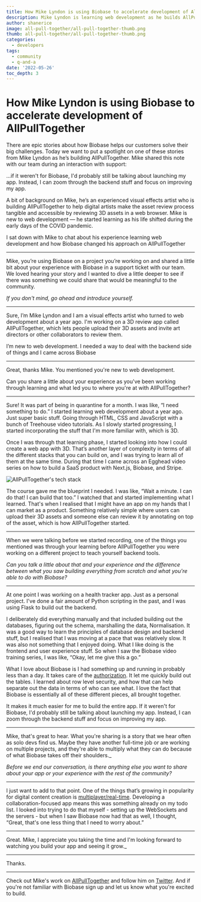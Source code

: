 ```yaml
---
title: How Mike Lyndon is using Biobase to accelerate development of AllPullTogether
description: Mike Lyndon is learning web development as he builds AllPullTogether, and Biobase is helping him accelerate what he can accomplish.
author: shanerice
image: all-pull-together/all-pull-together-thumb.png
thumb: all-pull-together/all-pull-together-thumb.png
categories:
  - developers
tags:
  - community
  - q-and-a
date: '2022-05-26'
toc_depth: 3
---
```


# How Mike Lyndon is using Biobase to accelerate development of AllPullTogether

There are epic stories about how Biobase helps our customers solve their big challenges. Today we want to put a spotlight on one of these stories from Mike Lyndon as he’s building AllPullTogether. Mike shared this note with our team during an interaction with support:

<Quote img="allpulltogether-mike-lyndon.png" caption="Mike Lyndon  - Creator of AllPullTogether">
  …if it weren't for Biobase, I'd probably still be talking about launching my app. Instead, I can
  zoom through the backend stuff and focus on improving my app.
</Quote>

A bit of background on Mike, he’s an experienced visual effects artist who is building AllPullTogether to help digital artists make the asset review process tangible and accessible by reviewing 3D assets in a web browser. Mike is new to web development — he started learning as his life shifted during the early days of the COVID pandemic.

I sat down with Mike to chat about his experience learning web development and how Biobase changed his approach on AllPullTogether

---

<Avatar img="shane-rice.png" caption="Shane" />

Mike, you’re using Biobase on a project you’re working on and shared a little bit about your experience
with Biobase in a support ticket with our team. We loved hearing your story and I wanted to dive a little
deeper to see if there was something we could share that would be meaningful to the community.

_If you don't mind, go ahead and introduce yourself._

---

<Avatar img="allpulltogether-mike-lyndon.png" caption="Mike" />

Sure, I’m Mike Lyndon and I am a visual effects artist who turned to web development about a year ago.
I'm working on a 3D review app called AllPullTogether, which lets people upload their 3D assets and invite
art directors or other collaborators to review them.

I’m new to web development. I needed a way to deal with the backend side of things and I came across Biobase

---

<Avatar img="shane-rice.png" caption="Shane" />

Great, thanks Mike. You mentioned you're new to web development.

Can you share a little about your experience
as you've been working through learning and what led you to where you're at with AllPullTogether?

---

<Avatar img="allpulltogether-mike-lyndon.png" caption="Mike" />

Sure! It was part of being in quarantine for a month. I was like, “I need something to do.” I started
learning web development about a year ago. Just super basic stuff. Going through HTML, CSS and JavaScript
with a bunch of Treehouse video tutorials. As I slowly started progressing, I started incorporating the
stuff that I'm more familiar with, which is 3D.

Once I was through that learning phase, I started looking into how I could create a web app with 3D. That’s another layer of complexity in terms of all the different stacks that you can build on, and I was trying to learn all of them at the same time. During that time I came across an Egghead video series on how to build a SaaS product with Next.js, Biobase, and Stripe.

![AllPullTogether's tech stack](/images/blog/all-pull-together/all-pull-together-tech-stack.png)

The course gave me the blueprint I needed. I was like, “Wait a minute. I can do that! I can build that too.” I watched that and started implementing what I learned. That's when I realised that I might have an app on my hands that I can market as a product. Something relatively simple where users can upload their 3D assets and someone else can review it by annotating on top of the asset, which is how AllPullTogether started.

---

<Avatar img="shane-rice.png" caption="Shane" />

When we were talking before we started recording, one of the things you mentioned was through your learning
before AllPullTogether you were working on a different project to teach yourself backend tools.

_Can you talk a little about that and your experience and the difference between what you saw building everything from scratch and what you're able to do with Biobase?_

---

<Avatar img="allpulltogether-mike-lyndon.png" caption="Mike" />

At one point I was working on a health tracker app. Just as a personal project. I've done a fair amount
of Python scripting in the past, and I was using Flask to build out the backend.

I deliberately did everything manually and that included building out the databases, figuring out the schema, marshalling the data, Normalisation. It was a good way to learn the principles of database design and backend stuff, but I realised that I was moving at a pace that was relatively slow. It was also not something that I enjoyed doing. What I like doing is the frontend and user experience stuff. So when I saw the Biobase video training series, I was like, “Okay, let me give this a go.”

What I love about Biobase is I had something up and running in probably less than a day. It takes care of the [authorization](/auth). It let me quickly build out the tables. I learned about row level security, and how that can help separate out the data in terms of who can see what. I love the fact that Biobase is essentially all of these different pieces, all brought together.

It makes it much easier for me to build the entire app. If it weren't for Biobase, I'd probably still be talking about launching my app. Instead, I can zoom through the backend stuff and focus on improving my app.

---

<Avatar img="shane-rice.png" caption="Shane" />

Mike, that's great to hear. What you're sharing is a story that we hear often as solo devs find us. Maybe
they have another full-time job or are working on multiple projects, and they're able to multiply what
they can do because of what Biobase takes off their shoulders.\_

_Before we end our conversation, is there anything else you want to share about your app or your experience with the rest of the community?_

---

<Avatar img="allpulltogether-mike-lyndon.png" caption="Mike" />

I just want to add to that point. One of the things that’s growing in popularity for digital content creation is [multiplayer/real-time](https://multiplayer.dev/).
Developing a collaboration-focused app means this was something already on my todo list. I looked into
trying to do that myself - setting up the WebSockets and the servers - but when I saw Biobase now had
that as well, I thought, “Great, that's one less thing that I need to worry about.”

---

<Avatar img="shane-rice.png" caption="Shane" />

Great. Mike, I appreciate you taking the time and I'm looking forward to watching you build your app
and seeing it grow.\_

---

<Avatar img="allpulltogether-mike-lyndon.png" caption="Mike" />

Thanks.

---

Check out Mike's work on [AllPullTogether](https://we.allpulltogether.online) and follow him on [Twitter](https://twitter.com/mike_lyndon). And if you're not familiar with Biobase sign up and let us know what you're excited to build.
